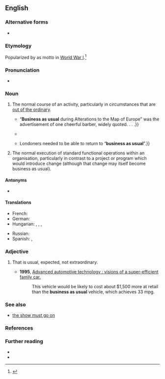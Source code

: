 {{also|business-as-usual}}
==English==

===Alternative forms===
* {{l|en|business-as-usual}}

===Etymology===
Popularized by {{w|Winston Churchill}} as motto in [[World War I]].<ref>{{cite-book|date=November 9, 1914|title=Winston S. Churchill: his complete speeches, 1897–1963|volume=3|chapter=Business as Usual|page=2341|editor={{w|Robert Rhodes James}}|year_published=1974|author=Winston S. Churchill|authorlink=Winston Churchill|pageurl=https://archive.org/details/winstonschurchil0003unse/page/2341/mode/1up|passage=The British people have taken for themselves this motto–“Business carried on as usual during alterations on the map of Europe.”}}</ref>

===Pronunciation===
* {{audio|en|en-au-business as usual.ogg|Audio (AU)}}

===Noun===
{{en-noun|-}}

# {{lb|en|idiomatic}} The normal course of an activity, particularly in circumstances that are [[out of the ordinary]].
#* {{quote-book|en|year=1916|page=214|location=New York|publisher=Macmillan|chapter=Onlookers|section=Book II|pageurl=https://archive.org/details/mrbritlingseesit0005well/page/214/mode/1up|author=H. G. Wells|authorlink=H. G. Wells|title={{w|Mr. Britling Sees It Through}}|passage=The phase{{sic}} “Business as Usual” ran about the world, and the papers abounded in articles in which going on as though there was no war at all was demonstrated to be the truest form of patriotism. {{...}} “'''Business as usual''' during Alterations to the Map of Europe” was the advertisement of one cheerful barber, widely quoted. . . .}}
#* {{quote-journal|en|date=April 9, 2013|author=Andrei Lankov|title=Stay Cool. Call North Korea’s Bluff.|work=New York Times|url=http://www.nytimes.com/2013/04/10/opinion/stay-cool-call-north-koreas-bluff.html|passage=In other words, it is '''business as usual''' on the Korean Peninsula. Perhaps, when the atmosphere cools down, an argument can be made for giving North Korea’s leaders some of the assistance they want, if they are willing to make concessions of their own.}}
#* {{quote-book|en|year=2020|title=After the Fact?|publisher=Repeater|isbn=9781912248742|author=Marcus Gilroy-Ware|quotee={{w|Sadiq Khan}}|passage=This was very well illustrated when Extinction Rebellion protests disrupted traffic in London in April 2019, and Mayor Sadiq Khan insisted that while he shared “the passion about tackling climate change of those protesting”{{...|,and supported “the right to peaceful and lawful protest”,}} Londoners needed to be able to return to “'''business as usual'''”.}}
# {{lb|en|idiomatic}} The normal execution of standard functional operations within an organisation, particularly in contrast to a project or program which would introduce change (although that change may itself become business as usual).

====Antonyms====
* {{l|en|whatever it takes}}

====Translations====
{{trans-top|The normal course of an activity, in circumstances that are out of the ordinary}}
* French: {{t+|fr|comme si de rien n'était}}
* German: {{t|de|Tagesgeschäft}}
* Hungarian: {{t|hu|[[szokásos]] [[ügymenet]]|lit=usual/regular business}}, {{t|hu|[[mintha]] [[semmi]] [[sem]] [[történt]] [[volna]]|lit=as if nothing had happened}}, {{t|hu|[[mintha]] [[mi]] [[se]] [[történt]] [[volna]]}}, {{t|hu|[[az]] [[élet]] [[megy]] [[tovább]]}}
{{trans-mid}}
* Russian: {{t|ru|обы́чный поря́док ве́дения дел}}
* Spanish: {{t|es|como si nada ocurriera}}, {{t|es|zona de conflicto}}
{{trans-bottom}}

===Adjective===
{{en-adj|-}}

# {{lb|en|idiomatic}} That is usual, expected, not extraordinary.
#* '''1995''', [https://books.google.com/books?id=hGHr2L6HtKwC&pg=PA11&dq=%22business-as-usual%22&hl=en&sa=X&ved=0ahUKEwiJwLz1x_jKAhUW2mMKHahQBbo4UBDoAQgpMAI#v=onepage&q=%22business-as-usual%22&f=false Advanced automotive technology : visions of a super-efficient family car.]
#*: This vehicle would be likely to cost about $1,500 more at retail than the '''business as usual''' vehicle, which achieves 33 mpg.

===See also===
* [[the show must go on]]

===References===
<references/>

===Further reading===
* {{pedia|business as usual (business)}}
* {{pedia|business as usual (policy)}}